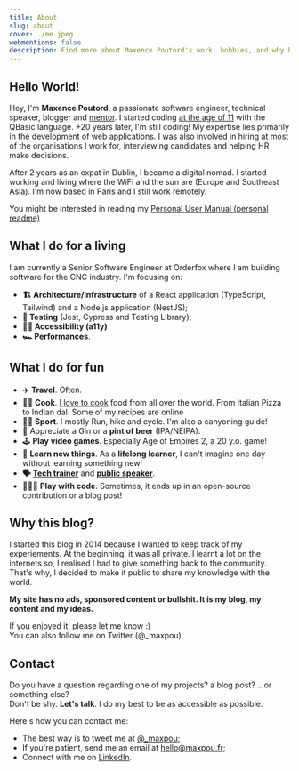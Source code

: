 ```yaml
---
title: About
slug: about
cover: ./me.jpeg
webmentions: false
description: Find more about Maxence Poutord's work, hobbies, and why he started a blog
---
```



## Hello World!

Hey, I'm **Maxence Poutord**, a passionate software engineer, technical speaker, blogger and
[mentor](https://mentors.codingcoach.io/?name=Maxence+Poutord). I started coding
[at the age of 11](https://twitter.com/_maxpou/status/771701472199340032) with the QBasic language.
+20 years later, I'm still coding! My expertise lies primarily in the development of web
applications. I was also involved in hiring at most of the organisations I work for, interviewing
candidates and helping HR make decisions.

After 2 years as an expat in Dublin, I became a digital nomad. I started working and living where
the WiFi and the sun are (Europe and Southeast Asia). I'm now based in Paris and I still work
remotely.

<Info title="🙋 Working or considering working with me?">
  You might be interested in reading my <a href="/readme">Personal User Manual (personal readme)</a>
</Info>

## What I do for a living

I am currently a Senior Software Engineer at Orderfox where I am building software for the CNC
industry. I'm focusing on:

- **🏗 Architecture/Infrastructure** of a React application (TypeScript, Tailwind) and a Node.js
  application (NestJS);
- **🚦 Testing** (Jest, Cypress and Testing Library);
- **👨‍🦯 Accessibility (a11y)**
- **🏎 Performances**.

## What I do for fun

- ✈️ **Travel**. Often.
- 👨‍🍳 **Cook**. [I love to cook](/recipes) food from all over the world. From Italian Pizza to Indian
  dal. Some of my recipes are online
- 🧗🏻 **Sport**. I mostly Run, hike and cycle. I'm also a canyoning guide!
- 🍺 Appreciate a Gin or a **pint of beer** (IPA/NEIPA).
- 🕹 **Play video games**. Especially Age of Empires 2, a 20 y.o. game!
- 📘 **Learn new things**. As a **lifelong learner**, I can't imagine one day without learning
  something new!
- **🗣 [Tech trainer](./speaking#trainings--workshops)** and **[public speaker](./speaking)**.
- 👨🏼‍💻 **Play with code**. Sometimes, it ends up in an open-source contribution or a blog post!

## Why this blog?

I started this blog in 2014 because I wanted to keep track of my experiements. At the beginning, it
was all private. I learnt a lot on the internets so, I realised I had to give something back to the
community. That's why, I decided to make it public to share my knowledge with the world.

**My site has no ads, sponsored content or bullshit. It is my blog, my content and my ideas.**

If you enjoyed it, please let me know :)  
You can also follow me on Twitter (@\_maxpou)

<FollowMe />

## Contact

Do you have a question regarding one of my projects? a blog post? ...or something else?  
Don't be shy. **Let's talk**. I do my best to be as accessible as possible.

Here's how you can contact me:

- The best way is to tweet me at [@\_maxpou](https://twitter.com/_maxpou);
- If you're patient, send me an email at [hello@maxpou.fr](mailto:hello@maxpou.fr);
- Connect with me on [LinkedIn](http://fr.linkedin.com/in/maxpou).
